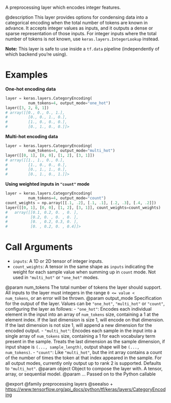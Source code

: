 A preprocessing layer which encodes integer features.

@description
This layer provides options for condensing data into a categorical encoding
when the total number of tokens are known in advance. It accepts integer
values as inputs, and it outputs a dense or sparse representation of those
inputs. For integer inputs where the total number of tokens is not known,
use `keras.layers.IntegerLookup` instead.

**Note:** This layer is safe to use inside a `tf.data` pipeline
(independently of which backend you're using).

# Examples
**One-hot encoding data**

```python
layer = keras.layers.CategoryEncoding(
          num_tokens=4, output_mode="one_hot")
layer([3, 2, 0, 1])
# array([[0., 0., 0., 1.],
#         [0., 0., 1., 0.],
#         [1., 0., 0., 0.],
#         [0., 1., 0., 0.]]>
```

**Multi-hot encoding data**

```python
layer = keras.layers.CategoryEncoding(
          num_tokens=4, output_mode="multi_hot")
layer([[0, 1], [0, 0], [1, 2], [3, 1]])
# array([[1., 1., 0., 0.],
#         [1., 0., 0., 0.],
#         [0., 1., 1., 0.],
#         [0., 1., 0., 1.]]>
```

**Using weighted inputs in `"count"` mode**

```python
layer = keras.layers.CategoryEncoding(
          num_tokens=4, output_mode="count")
count_weights = np.array([[.1, .2], [.1, .1], [.2, .3], [.4, .2]])
layer([[0, 1], [0, 0], [1, 2], [3, 1]], count_weights=count_weights)
#   array([[0.1, 0.2, 0. , 0. ],
#          [0.2, 0. , 0. , 0. ],
#          [0. , 0.2, 0.3, 0. ],
#          [0. , 0.2, 0. , 0.4]]>
```

# Call Arguments
- `inputs`: A 1D or 2D tensor of integer inputs.
- `count_weights`: A tensor in the same shape as `inputs` indicating the
    weight for each sample value when summing up in `count` mode.
    Not used in `"multi_hot"` or `"one_hot"` modes.

@param num_tokens The total number of tokens the layer should support. All
    inputs to the layer must integers in the range `0 <= value <
    num_tokens`, or an error will be thrown.
@param output_mode Specification for the output of the layer.
    Values can be `"one_hot"`, `"multi_hot"` or `"count"`,
    configuring the layer as follows:
        - `"one_hot"`: Encodes each individual element in the input
            into an array of `num_tokens` size, containing a 1 at the
            element index. If the last dimension is size 1, will encode
            on that dimension. If the last dimension is not size 1,
            will append a new dimension for the encoded output.
        - `"multi_hot"`: Encodes each sample in the input into a single
            array of `num_tokens` size, containing a 1 for each
            vocabulary term present in the sample. Treats the last
            dimension as the sample dimension, if input shape is
            `(..., sample_length)`, output shape will be
            `(..., num_tokens)`.
        - `"count"`: Like `"multi_hot"`, but the int array contains a
            count of the number of times the token at that index
            appeared in the sample.
    For all output modes, currently only output up to rank 2 is
    supported.
    Defaults to `"multi_hot"`.
@param object Object to compose the layer with. A tensor, array, or sequential model.
@param ... Passed on to the Python callable

@export
@family preprocessing layers
@seealso
+ <https://www.tensorflow.org/api_docs/python/tf/keras/layers/CategoryEncoding>
